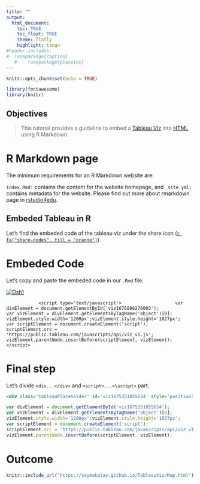 ```yaml
---
title: ""
output:
  html_document:
    toc: TRUE
    toc_float: TRUE
    theme: flatly
    highlight: tango
#header-includes:
#- \usepackage{caption}  
   #  - \usepackage{placeins}
---
```



```r
knitr::opts_chunk$set(echo = TRUE)
```


```r
library(fontawesome)
library(knitr)
```     

<!--\1  <span style="color:red">pomodoro</span> \1-->
<!--\1   \1-->
  
## Objectives


> This tutorial provides a guideline to embed a [Tableau Viz](https://public.tableau.com/app/profile/seyma.kalay/viz/Destination_Map/Dsh1) into [HTML](https://seymakalay.github.io/TableauViz/index.html) using R Markdown.

# R Markdown page

The minimum requirements for an R Markdown website are:

`index.Rmd:` contains the content for the website homepage, and
`_site.yml:` contains metadata for the website. Please find out more about rmarkdown page in [rstudio4edu](https://rstudio4edu.github.io/rstudio4edu-book/).

## Embeded Tableau in R 
<!--\1 ([`r fa("github", fill = "purple")`](https://github.com/seymakalay)) \1-->

Let's find  the embeded code of the tableau viz under  the share icon ([`r fa("share-nodes", fill = "orange")`](https://public.tableau.com/app/profile/seyma.kalay/viz/Destination_Map/Dsh1)).

# Embeded Code

Let's copy and paste the embeded code in our `.Rmd` file.

<div class='tableauPlaceholder' id='viz1676886276003' style='position: relative'><noscript><a href='#'><img alt='Dsh1' src='https:&#47;&#47;public.tableau.com&#47;static&#47;images&#47;De&#47;Destination_Map&#47;Dsh1&#47;1_rss.png' style='border: none' /></a></noscript><object class='tableauViz'  style='display:none;'><param name='host_url' value='https%3A%2F%2Fpublic.tableau.com%2F' /> <param name='embed_code_version' value='3' /> <param name='site_root' value='' /><param name='name' value='Destination_Map&#47;Dsh1' /><param name='tabs' value='no' /><param name='toolbar' value='yes' /><param name='static_image' value='https:&#47;&#47;public.tableau.com&#47;static&#47;images&#47;De&#47;Destination_Map&#47;Dsh1&#47;1.png' /> <param name='animate_transition' value='yes' /><param name='display_static_image' value='yes' /><param name='display_spinner' value='yes' /><param name='display_overlay' value='yes' /><param name='display_count' value='yes' /><param name='language' value='en-US' /></object></div>                <script type='text/javascript'>                    var divElement = document.getElementById('viz1676886276003');                    var vizElement = divElement.getElementsByTagName('object')[0];                    vizElement.style.width='1200px';vizElement.style.height='1027px';                    var scriptElement = document.createElement('script');                    scriptElement.src = 'https://public.tableau.com/javascripts/api/viz_v1.js';                    vizElement.parentNode.insertBefore(scriptElement, vizElement);                </script>


# Final step 

Let's divide `<div...</div>` and `<script>...<\script>` part.

```html
<div class='tableauPlaceholder' id='viz1675351055624' style='position: relative'><noscript><a href='#'><img alt='Dsh1 ' src='https:&#47;&#47;public.tableau.com&#47;static&#47;images&#47;De&#47;Destination_Map&#47;Dsh1&#47;1_rss.png' style='border: none' /></a></noscript><object class='tableauViz'  style='display:none;'><param name='host_url' value='https%3A%2F%2Fpublic.tableau.com%2F' /> <param name='embed_code_version' value='3' /> <param name='site_root' value='' /><param name='name' value='Destination_Map&#47;Dsh1' /><param name='tabs' value='no' /><param name='toolbar' value='yes' /><param name='static_image' value='https:&#47;&#47;public.tableau.com&#47;static&#47;images&#47;De&#47;Destination_Map&#47;Dsh1&#47;1.png' /> <param name='animate_transition' value='yes' /><param name='display_static_image' value='yes' /><param name='display_spinner' value='yes' /><param name='display_overlay' value='yes' /><param name='display_count' value='yes' /><param name='language' value='en-US' /></object></div>    
```

                 
        
```js

var divElement = document.getElementById('viz1675351055624');                    
var vizElement = divElement.getElementsByTagName('object')[0];                    
vizElement.style.width='1200px';vizElement.style.height='1027px';                    
var scriptElement = document.createElement('script');                    
scriptElement.src = 'https://public.tableau.com/javascripts/api/viz_v1.js';                    
vizElement.parentNode.insertBefore(scriptElement, vizElement);                
``` 



# Outcome

```r
knitr::include_url("https://seymakalay.github.io/TableauViz/Map.html")
```

<!--\1  
```r
knitr::include_url("https://seymakalay.github.io/TableauViz/Map.html")
```
\1-->
                
      




